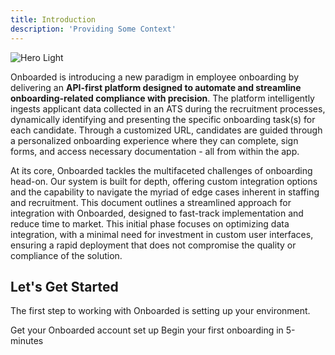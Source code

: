 ```yaml
---
title: Introduction
description: 'Providing Some Context'
---
```


<img alt="Hero Light" classname="block rounded-lg drop-shadow-lg" src="/images/hero-placeholder.webp" />

Onboarded is introducing a new paradigm in employee onboarding by delivering an **API-first platform designed to automate and streamline onboarding-related compliance with precision**. The platform intelligently ingests applicant data collected in an ATS during the recruitment processes, dynamically identifying and presenting the specific onboarding task(s) for each candidate. Through a customized URL, candidates are guided through a personalized onboarding experience where they can complete, sign forms, and access necessary documentation - all from within the app.

At its core, Onboarded tackles the multifaceted challenges of onboarding head-on. Our system is built for depth, offering custom integration options and the capability to navigate the myriad of edge cases inherent in staffing and recruitment. This document outlines a streamlined approach for integration with Onboarded, designed to fast-track implementation and reduce time to market. This initial phase focuses on optimizing data integration, with a minimal need for investment in custom user interfaces, ensuring a rapid deployment that does not compromise the quality or compliance of the solution.

## Let's Get Started

The first step to working with Onboarded is setting up your environment.

<CardGroup cols={2}>
  <Card title="Environment Setup" icon="gear-code" href="environment">
    Get your Onboarded account set up
  </Card>

  <Card title="Quickstart" icon="flag-checkered" href="quickstart">
    Begin your first onboarding in 5-minutes
  </Card>
</CardGroup>